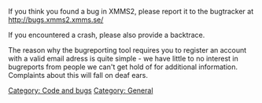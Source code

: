 {{Navbar}}

If you think you found a bug in XMMS2, please report it to the bugtracker at http://bugs.xmms2.xmms.se/

If you encountered a crash, please also provide a backtrace.

The reason why the bugreporting tool requires you to register an account with a valid email adress is quite simple - we have little to no interest in bugreports from people we can't get hold of for additional information. Complaints about this will fall on deaf ears.

[[Category: Code and bugs]]
[[Category: General]]
